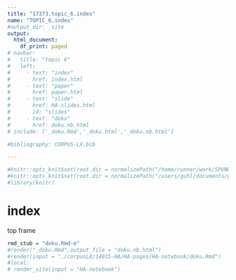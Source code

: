 ```yaml
---
title: "17373.topic_6.index"
name: "TOPIC_6.index"
#output_dir: _site
output:
  html_document:
    df_print: paged
# navbar:
#   title: "topic 6"
#   left:
#     - text: "index"
#       href: index.html
#     - text: "paper"
#       href: paper.html
#     - text: "slide"
#       href: HA-slides.html
#       id: "slides"
#     - text: "doku"
#       href: doku.nb.html
# include: ['_doku.Rmd','_doku.html','_doku.nb.html']

#bibliography: CORPUS-LX.bib

---
```

```r
#knitr::opts_knit$set(root.dir = normalizePath("/home/runner/work/SPUND-LX/SPUND-LX/corpusLX/14015-HA/HA-pages"))
#knitr::opts_knit$set(root.dir = normalizePath("/users/guhl/documents/github/SPUND-LX/SPUND-LX/corpusLX/14015-HA/HA-pages"))
#library(knitr)

```

# index
top frame

```r
rmd_stub = "doku.Rmd-e"
#render("_doku.Rmd",output_file = "doku.nb.html")
#render(input = "./corpusLX/14015-HA/HA-pages/HA-notebook/doku.Rmd")
#local:
# render_site(input = "HA-notebook")

```